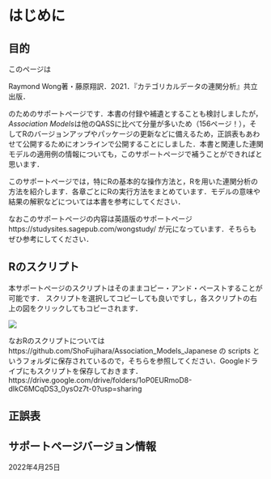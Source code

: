 
# はじめに {-}

## 目的 {-}

このページは

Raymond Wong著・藤原翔訳．2021．『カテゴリカルデータの連関分析』共立出版．

のためのサポートページです．本書の付録や補遺とすることも検討しましたが，*Association Models*は他のQASSに比べて分量が多いため（156ページ！），そしてRのバージョンアップやパッケージの更新などに備えるため，正誤表もあわせて公開するためにオンラインで公開することにしました．本書と関連した連関モデルの適用例の情報についても，このサポートページで補うことができればと思います．

このサポートページでは，特にRの基本的な操作方法と，Rを用いた連関分析の方法を紹介します．各章ごとにRの実行方法をまとめています．モデルの意味や結果の解釈などについては本書を参考にしてください．

なおこのサポートページの内容は英語版のサポートページ https://studysites.sagepub.com/wongstudy/ が元になっています．そちらもぜひ参考にしてください．


## Rのスクリプト {-}

本サポートページのスクリプトはそのままコピー・アンド・ペーストすることが可能です．
スクリプトを選択してコピーしても良いですし，各スクリプトの右上の図をクリックしてもコピーされます．

<img src="figures/copy_and_paste2.png"/>


なおRのスクリプトについては https://github.com/ShoFujihara/Association_Models_Japanese の scripts というフォルダに保存されているので，そちらを参照してください．Googleドライブにもスクリプトを保存しておきます．https://drive.google.com/drive/folders/1oP0EURmoD8-dIkC6MCqDS3_0ysOz7t-0?usp=sharing


## 正誤表 {-}

## サポートページバージョン情報 {-}

2022年4月25日
